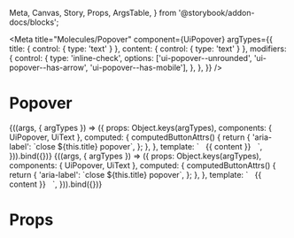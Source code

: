   Meta, Canvas, Story, Props, ArgsTable,
} from '@storybook/addon-docs/blocks';

<Meta
  title="Molecules/Popover"
  component={UiPopover}
  argTypes={{
    title: { control: { type: 'text' } },
    content: { control: { type: 'text' } },
    modifiers: {
      control: {
        type: 'inline-check',
        options: ['ui-popover--unrounded', 'ui-popover--has-arrow', 'ui-popover--has-mobile'],
      },
    },
  }}
/>

# Popover

<Canvas>
  <Story
    name="Common"
    args={{
      title: 'Heading',
      content: 'You’re about to use a short (3 min), safe and anonymous health checkup.',
    }}
  >
    {((args, { argTypes }) => ({
      props: Object.keys(argTypes),
      components: { UiPopover, UiText },
      computed: {
        computedButtonAttrs() {
          return {
            'aria-label': `close ${this.title} popover`,
          };
        },
      },
      template: `<UiPopover
        :title="title"
        :button-attrs="computedButtonAttrs"
        :class="modifiers"
        style="max-width: 22.5rem"
      >
        <UiText style="padding: 8px">
          {{ content }}
        </UiText>
      </UiPopover>`,
    })).bind({})}
  </Story>
</Canvas>

<Canvas>
  <Story
    name="[example] mobile"
    args={{
      title: 'Heading',
      content: 'You’re about to use a short (3 min), safe and anonymous health checkup.',
      modifiers: ['ui-popover--has-mobile'],
    }}
    parameters={{
      layout: 'full',
    }}
  >
    {((args, { argTypes }) => ({
      props: Object.keys(argTypes),
      components: { UiPopover, UiText },
      computed: {
        computedButtonAttrs() {
          return {
            'aria-label': `close ${this.title} popover`,
          };
        },
      },
      template: `<UiPopover
        :title="title"
        :button-attrs="computedButtonAttrs"
        :class="modifiers"
      >
        <UiText style="padding: 8px">
          {{ content }}
        </UiText>
      </UiPopover>`,
    })).bind({})}
  </Story>
</Canvas>

<ArgsTable story='Common' />

# Props

<Props of={UiPopover} />
